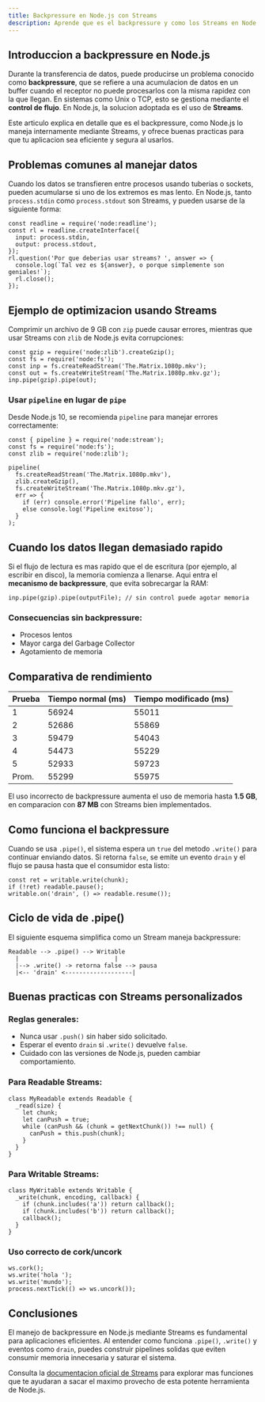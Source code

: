 ```yaml
---
title: Backpressure en Node.js con Streams
description: Aprende que es el backpressure y como los Streams en Node.js lo resuelven para optimizar el manejo de datos
---
```


## Introduccion a backpressure en Node.js

Durante la transferencia de datos, puede producirse un problema conocido como **backpressure**, que se refiere a una acumulacion de datos en un buffer cuando el receptor no puede procesarlos con la misma rapidez con la que llegan. En sistemas como Unix o TCP, esto se gestiona mediante el **control de flujo**. En Node.js, la solucion adoptada es el uso de **Streams**.

Este articulo explica en detalle que es el backpressure, como Node.js lo maneja internamente mediante Streams, y ofrece buenas practicas para que tu aplicacion sea eficiente y segura al usarlos.

## Problemas comunes al manejar datos

Cuando los datos se transfieren entre procesos usando tuberias o sockets, pueden acumularse si uno de los extremos es mas lento. En Node.js, tanto `process.stdin` como `process.stdout` son Streams, y pueden usarse de la siguiente forma:

```go:js
const readline = require('node:readline');
const rl = readline.createInterface({
  input: process.stdin,
  output: process.stdout,
});
rl.question('Por que deberias usar streams? ', answer => {
  console.log(`Tal vez es ${answer}, o porque simplemente son geniales!`);
  rl.close();
});
```

## Ejemplo de optimizacion usando Streams

Comprimir un archivo de 9 GB con `zip` puede causar errores, mientras que usar Streams con `zlib` de Node.js evita corrupciones:

```go:js
const gzip = require('node:zlib').createGzip();
const fs = require('node:fs');
const inp = fs.createReadStream('The.Matrix.1080p.mkv');
const out = fs.createWriteStream('The.Matrix.1080p.mkv.gz');
inp.pipe(gzip).pipe(out);
```

### Usar `pipeline` en lugar de `pipe`

Desde Node.js 10, se recomienda `pipeline` para manejar errores correctamente:

```go:js
const { pipeline } = require('node:stream');
const fs = require('node:fs');
const zlib = require('node:zlib');

pipeline(
  fs.createReadStream('The.Matrix.1080p.mkv'),
  zlib.createGzip(),
  fs.createWriteStream('The.Matrix.1080p.mkv.gz'),
  err => {
    if (err) console.error('Pipeline fallo', err);
    else console.log('Pipeline exitoso');
  }
);
```

## Cuando los datos llegan demasiado rapido

Si el flujo de lectura es mas rapido que el de escritura (por ejemplo, al escribir en disco), la memoria comienza a llenarse. Aqui entra el **mecanismo de backpressure**, que evita sobrecargar la RAM:

```go:js
inp.pipe(gzip).pipe(outputFile); // sin control puede agotar memoria
```

### Consecuencias sin backpressure:

* Procesos lentos
* Mayor carga del Garbage Collector
* Agotamiento de memoria

## Comparativa de rendimiento

| Prueba | Tiempo normal (ms) | Tiempo modificado (ms) |
| ------ | ------------------ | ---------------------- |
| 1      | 56924              | 55011                  |
| 2      | 52686              | 55869                  |
| 3      | 59479              | 54043                  |
| 4      | 54473              | 55229                  |
| 5      | 52933              | 59723                  |
| Prom.  | 55299              | 55975                  |

El uso incorrecto de backpressure aumenta el uso de memoria hasta **1.5 GB**, en comparacion con **87 MB** con Streams bien implementados.

## Como funciona el backpressure

Cuando se usa `.pipe()`, el sistema espera un `true` del metodo `.write()` para continuar enviando datos. Si retorna `false`, se emite un evento `drain` y el flujo se pausa hasta que el consumidor esta listo:

```go:js
const ret = writable.write(chunk);
if (!ret) readable.pause();
writable.on('drain', () => readable.resume());
```

## Ciclo de vida de .pipe()

El siguiente esquema simplifica como un Stream maneja backpressure:

```text
Readable --> .pipe() --> Writable
  |                           |
  |--> .write() -> retorna false --> pausa
  |<-- 'drain' <-------------------|
```

## Buenas practicas con Streams personalizados

### Reglas generales:

* Nunca usar `.push()` sin haber sido solicitado.
* Esperar el evento `drain` si `.write()` devuelve `false`.
* Cuidado con las versiones de Node.js, pueden cambiar comportamiento.

### Para Readable Streams:

```go:js
class MyReadable extends Readable {
  _read(size) {
    let chunk;
    let canPush = true;
    while (canPush && (chunk = getNextChunk()) !== null) {
      canPush = this.push(chunk);
    }
  }
}
```

### Para Writable Streams:

```go:js
class MyWritable extends Writable {
  _write(chunk, encoding, callback) {
    if (chunk.includes('a')) return callback();
    if (chunk.includes('b')) return callback();
    callback();
  }
}
```

### Uso correcto de cork/uncork

```go:js
ws.cork();
ws.write('hola ');
ws.write('mundo');
process.nextTick(() => ws.uncork());
```

## Conclusiones

El manejo de backpressure en Node.js mediante Streams es fundamental para aplicaciones eficientes. Al entender como funciona `.pipe()`, `.write()` y eventos como `drain`, puedes construir pipelines solidas que eviten consumir memoria innecesaria y saturar el sistema.

Consulta la [documentacion oficial de Streams](https://nodejs.org/api/stream.html) para explorar mas funciones que te ayudaran a sacar el maximo provecho de esta potente herramienta de Node.js.
